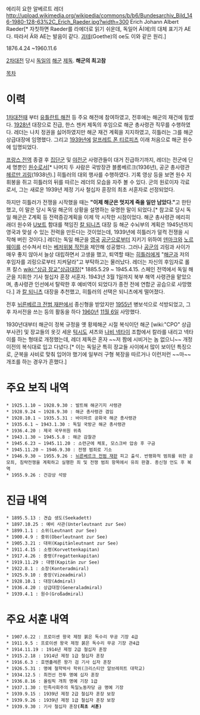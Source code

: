 에리히 요한 알베르트 레더
http://upload.wikimedia.org/wikipedia/commons/b/b6/Bundesarchiv_Bild_146-1980-128-63%2C_Erich_Raeder.jpg?width=300
Erich Johann Albert Raeder[* 자칫하면 Raeder를 라에더로 읽기 쉬운데, 독일어 Ä(에)의 대체 표기가 AE다. 따라서 Ä와 AE는 발음이 같다. [[괴테]](Goethe)의 oe도 이와 같은 원리.]

1876.4.24 ~1960.11.6

[[2차대전]] 당시 [[독일]]의 [[해군]] [[제독]]. '''해군의 최고참'''

[[목차]]
= 이력 =
[[1차대전]]때 부터 [[유틀란트 해전]] 등 주요 해전에 참여하였고, 전후에는 해군의 재건에 힘썼다. [[1928년]] 대장으로 진급, 한스 젠커 제독의 후임으로 해군 총사령관 직무를 수행하였다. 레더는 나치 정권을 싫어하였지만 해군 재건 계획을 지지하였고, 히틀러는 그를 해군 상급대장에 임명했다. 그리고 [[1939년]]에 [[알프레트 폰 티르피츠]] 이래 처음으로 해군 원수에 임명되었다.

[[프랑스 침공|프랑스 전역]] 종결 후 [[집단군]] 및 [[야전군]] 사령관들이 대거 진급하기까지, 레더는 전군에 단 세 명뿐인 [[원수]]로서[* 나머지 두 사람은 국방장관 블롬베르크(1936년), 공군 총사령관 [[헤르만 괴링]](1938년).] 히틀러의 대외 행사를 수행하였다. 기록 영상 등을 보면 원수 지휘봉을 쥐고 히틀러의 뒤를 따르는 레더의 모습을 자주 볼 수 있다. 군의 원로이자 각료로서, 그는 새로운 1939년 제정 기사 철십자 훈장의 최초 서훈자로 선정되었다.

하지만 히틀러가 전쟁을 시작했을 때는 '''"이제 해군은 멋지게 죽을 일만 남았다."'''고 한탄했고, 이 말은 당시 독일 해군의 상황을 설명하는 유명한 말이 되었다.[* 참고로 당시 독일 해군은 Z계획 등 전력증강계획을 이제 막 시작한 시점이었다. 해군 총사령관 에리히 래더 원수와 [[U보트]] 함대를 책임진 [[칼 되니츠]] 대장 등 해군 수뇌부의 계획은 1945년까지 영국과 맞설 수 있는 전력을 만든다는 것이었는데, 1939년에 히틀러가 덜컥 전쟁을 시작해 버린 것이다.] 
레더는 독일 해군을 [[영국]] [[공군]]으로부터 지키기 위하여 [[덴마크]]와 [[노르웨이]]를 선수쳐서 터는 [[베저위붕 작전]]을 제안해 성공했다. 그러나 [[공군]]의 괴링과 사이가 매우 좋지 않아서 늘상 대립하면서 고생을 했고, 퇴역할 때는 [[히틀러]]에게 "[[해군]]과 저의 후임자를 괴링으로부터 지켜달라"고 부탁하고는 물러났다. 레더는 자신의 후임자로 롤프 칼스 [[wiki:"상급 장교"상급대장]][* 1885.5.29 ~ 1945.4.15. 스페인 전역에서 독일 해군을 지휘한 기사 철십자 훈장 서훈자. 1943년 3월 1일까지 북부 해역 사령관을 맡았으며, 총사령관 인선에서 탈락한 후 예비역이 되었다가 종전 전에 연합군 공습으로 사망했다.] 과 [[칼 되니츠]] 대장을 추천했고, 히틀러의 선택은 되니츠에게 떨어졌다.

전후 [[뉘른베르크 전범 재판]]에서 종신형을 받았지만 [[1955년]] 병보석으로 석방되었고, 그후 자서전을 쓰는 등의 활동을 하다 [[1960년]] [[11월 6일]] 사망했다.

1930년대부터 해군이 정복 규정을 옛 황제해군 시절 복식이던 해군 [wiki:"CPO" 상급 부사관] 및 장교들의 옷깃 세운 [[턱시도]] 셔츠와 [[나비 넥타이]] 조합에서 칼라를 내리고 넥타이를 하는 형태로 개정했는데, 레더 제독은 혼자 ~~저 짬에 시비거는 놈 없으니~~ 개정 이전의 복식대로 입고 다녔다.[* 이는 독일군 특히 장교들 사이에서 많이 보이던 특징으로, 군복을 사비로 맞춰 입어야 했기에 일부러 구형 복장을 따르거나 이런저런 ~~마~~개조를 하는 경우가 흔했다.]
= 주요 보직 내역 =
 * 1925.1.10 ~ 1928.9.30 : 발트해 해군기지 사령관
 * 1928.9.24 ~ 1928.9.30 : 해군 총사령관 겸임
 * 1928.10.1 ~ 1935.5.31 : 바이마르 공화국 해군 총사령관
 * 1935.6.1 ~ 1943.1.30 : 독일 국방군 해군 총사령관
 * 1936.4.20 : 제국 국무위원 위촉
 * 1943.1.30 ~ 1945.5.8 : 해군 감찰관
 * 1945.6.23 ~ 1945.11.20 : 소련군에 체포, 모스크바 압송 후 구금
 * 1945.11.20 ~ 1946.9.30 : 전쟁 범죄로 기소
 * 1946.9.30 ~ 1955.9.26 : [[뉘른베르크 전범 재판]] 피고 출석. 반평화적 범죄를 위한 공모죄, 침략전쟁을 계획하고 실행한 죄 및 전쟁 범죄 항목에서 유죄 판결. 종신형 언도 후 복역
 * 1955.9.26 : 건강상 석방

= 진급 내역 =
 * 1895.5.13 : 견습 생도(Seekadett)
 * 1897.10.25 : 예비 사관(Unterleutnant zur See)
 * 1899.1.1 : 소위(Leutnant zur See)
 * 1900.4.9 : 중위(Oberleutnant zur See)
 * 1905.3.21 : 대위(Kapitänleutnant zur See)
 * 1911.4.15 : 소령(Korvettenkapitan)
 * 1917.4.26 : 중령(Fregattenkapitan)
 * 1919.11.29 : 대령(Kapitän zur See)
 * 1922.8.1 : 소장(Konteradmiral)
 * 1925.9.10 : 중장(Vizeadmiral)
 * 1928.10.1 : 대장(Admiral)
 * 1936.4.20 : 상급대장(Generaladmiral)
 * 1939.4.1 : 원수(Großadmiral)

= 주요 서훈 내역 =
 * 1907.6.22 : 프로이센 왕국 제정 붉은 독수리 무공 기장 4급
 * 1911.9.5 : 프로이센 왕국 제정 붉은 독수리 무공 기장 관4급
 * 1914.11.19 : 1914년 제정 2급 철십자 훈장
 * 1915.2.18 : 1914년 제정 1급 철십자 훈장
 * 1916.6.3 : 호엔촐레른 왕가 검 기사 십자 훈장
 * 1926.5.31 : 명예 철학박사 학위(크리스티안 알브레히트 대학교)
 * 1934.12.5 : 최전선 전투 명예 십자 훈장
 * 1936.8.16 : 올림픽 개최 명예 기장 1급
 * 1937.1.30 : 민족사회주의 독일노동자당 금 명예 기장
 * 1939.9.15 : 1939년 제정 2급 철십자 훈장 보장
 * 1939.9.26 : 1939년 제정 1급 철십자 훈장 보장
 * 1939.9.30 : 기사 철십자 훈장'''(최초 서훈)'''
